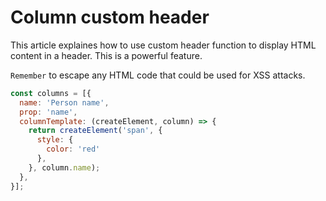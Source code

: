 
<Meta title="Docs/Columns/Custom header(coming soon)"/>

# Column custom header

This article explaines how to use custom header function to display HTML content in a header.
This is a powerful feature.


`Remember` to escape any HTML code that could be used for XSS attacks.

```js
const columns = [{
  name: 'Person name',
  prop: 'name',
  columnTemplate: (createElement, column) => {
    return createElement('span', {
      style: {
        color: 'red'
      },
    }, column.name);
  },
}];
```

<Canvas>
  <Story id="js--custom-header"/>
</Canvas>
